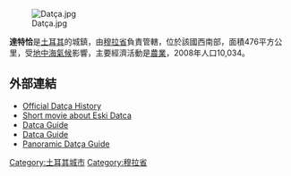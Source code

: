 [[Image:Datça.jpg|right]]

'''達特恰'''是[[土耳其|土耳其]]的城鎮，由[[穆拉省|穆拉省]]負責管轄，位於該國西南部，面積476平方公里，受[[地中海氣候|地中海氣候]]影響，主要經濟活動是[[農業|農業]]，2008年人口10,034。

==外部連結==
* [https://web.archive.org/web/20120630042913/http://www.datca.bel.tr/content/eng/history-datca Official Datça History]
* [http://www.youtube.com/watch?v=hb-1MHbXIuE Short movie about Eski Datca] {{Wayback|url=http://www.youtube.com/watch?v=hb-1MHbXIuE |date=20160417134022 }}
* [http://www.datcakentrehberi.com/datca Datca Guide] {{Wayback|url=http://www.datcakentrehberi.com/datca |date=20191014151432 }} {{de icon}} {{en icon}} {{ru icon}} {{tr icon}}
* [https://web.archive.org/web/20120718105653/http://www.datcarehber.com/ Datca Guide]
* [https://web.archive.org/web/20120610181853/http://datca360.com/ Panoramic Datça Guide]

{{Turkey-geo-stub}}
[[Category:土耳其城市|Category:土耳其城市]]
[[Category:穆拉省|Category:穆拉省]]